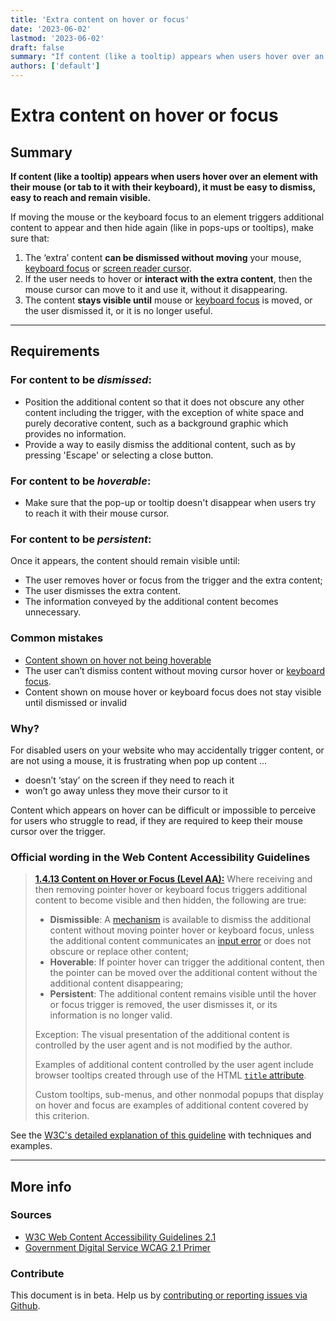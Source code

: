 ```yaml
---
title: 'Extra content on hover or focus'
date: '2023-06-02'
lastmod: '2023-06-02'
draft: false
summary: "If content (like a tooltip) appears when users hover over an element with their mouse (or tab to it with their keyboard), it must be easy to dismiss, easy to reach and remain visible."
authors: ['default']
---
```


# Extra content on hover or focus

## Summary

**If content (like a tooltip) appears when users hover over an element with their mouse (or tab to it with their keyboard), it must be easy to dismiss, easy to reach and remain visible.**

If moving the mouse or the keyboard focus to an element triggers additional content to appear and then hide again (like in pops-ups or tooltips), make sure that:

1. The ‘extra’ content **can be dismissed without moving** your mouse, [keyboard focus](/playbook/definitions#keyboard-focus) or [screen reader cursor](https://www.youtube.com/watch?v=Jao3s_CwdRU&list=PLNYkxOF6rcICWx0C9LVWWVqvHlYJyqw7g&index=10&t=2m04s).
2. If the user needs to hover or **interact with the extra content**, then the mouse cursor can move to it and use it, without it disappearing.
3. The content **stays visible until** mouse or [keyboard focus](/playbook/definitions#keyboard-focus) is moved, or the user dismissed it, or it is no longer useful.

---

## Requirements

### For content to be *dismissed*:

* Position the additional content so that it does not obscure any other content including the trigger, with the exception of white space and purely decorative content, such as a background graphic which provides no information.
* Provide a way to easily dismiss the additional content, such as by pressing 'Escape' or selecting a close button.

### For content to be *hoverable*:

* Make sure that the pop-up or tooltip doesn't disappear when users try to reach it with their mouse cursor.

### For content to be *persistent*:

Once it appears, the content should remain visible until:

* The user removes hover or focus from the trigger and the extra content;
* The user dismisses the extra content.
* The information conveyed by the additional content becomes unnecessary.

### Common mistakes

* [Content shown on hover not being hoverable](https://www.w3.org/WAI/WCAG21/Techniques/failures/F95)
* The user can’t dismiss content without moving cursor hover or [keyboard focus](/playbook/definitions#keyboard-focus).
* Content shown on mouse hover or keyboard focus does not stay visible until dismissed or invalid

### Why?

For disabled users on your website who may accidentally trigger content, or are not using a mouse, it is frustrating when pop up content ...
* doesn’t ‘stay’ on the screen if they need to reach it
* won’t go away unless they move their cursor to it

Content which appears on hover can be difficult or impossible to perceive for users who struggle to read, if they are required to keep their mouse cursor over the trigger.

### Official wording in the Web Content Accessibility Guidelines

> [**1.4.13 Content on Hover or Focus (Level AA):**](https://www.w3.org/WAI/WCAG21/Understanding/content-on-hover-or-focus.html) Where receiving and then removing pointer hover or keyboard focus triggers additional content to become visible and then hidden, the following are true:
>
> * **Dismissible**: A [mechanism](https://www.w3.org/WAI/WCAG21/Understanding/content-on-hover-or-focus.html#dfn-mechanism) is available to dismiss the additional content without moving pointer hover or keyboard focus, unless the additional content communicates an [input error](https://www.w3.org/WAI/WCAG21/Understanding/content-on-hover-or-focus.html#dfn-input-error) or does not obscure or replace other content;
> * **Hoverable**: If pointer hover can trigger the additional content, then the pointer can be moved over the additional content without the additional content disappearing;
> * **Persistent**: The additional content remains visible until the hover or focus trigger is removed, the user dismisses it, or its information is no longer valid.
>
> Exception: The visual presentation of the additional content is controlled by the user agent and is not modified by the author.
>
> Examples of additional content controlled by the user agent include browser tooltips created through use of the HTML [`title` attribute](https://www.w3.org/TR/html/dom.html#the-title-attribute).
>
> Custom tooltips, sub-menus, and other nonmodal popups that display on hover and focus are examples of additional content covered by this criterion.

See the [W3C's detailed explanation of this guideline](https://www.w3.org/WAI/WCAG21/Understanding/content-on-hover-or-focus.html) with techniques and examples.

---

## More info

### Sources

* [W3C Web Content Accessibility Guidelines 2.1](https://www.w3.org/TR/WCAG21/)
* [Government Digital Service WCAG 2.1 Primer](https://alphagov.github.io/wcag-primer/)

### Contribute

This document is in beta. Help us by [contributing or reporting issues via Github](https://github.com/web-accessibility-io/web-accessibility.io).
